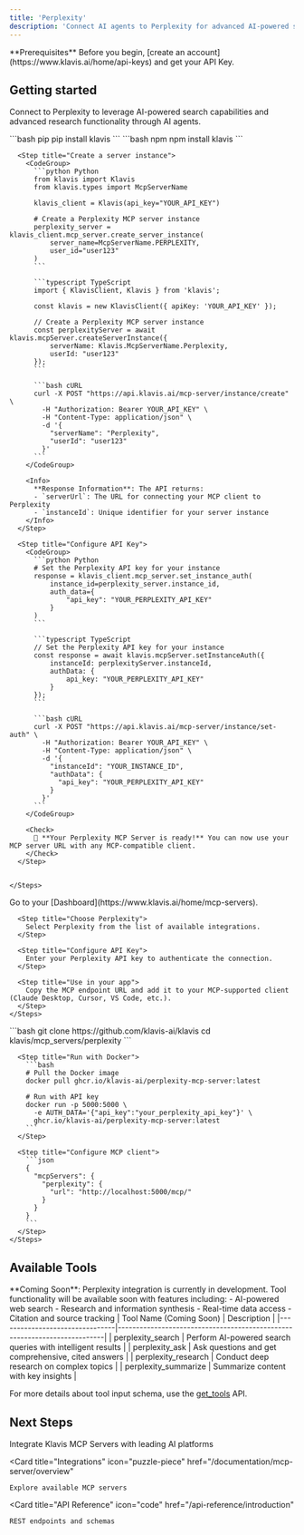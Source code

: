 ```yaml
---
title: 'Perplexity'
description: 'Connect AI agents to Perplexity for advanced AI-powered search and research'
---
```


<Info>
  **Prerequisites**
  Before you begin, [create an account](https://www.klavis.ai/home/api-keys) and get your API Key.
</Info>

## Getting started

Connect to Perplexity to leverage AI-powered search capabilities and advanced research functionality through AI agents.

<Tabs>
  <Tab title="API">
    <Steps>
      <Step title="Install the SDKs (optional)">
        <CodeGroup>
          ```bash pip
          pip install klavis
          ```
          ```bash npm
          npm install klavis
          ```
        </CodeGroup>
      </Step>
      
      <Step title="Create a server instance">
        <CodeGroup>
          ```python Python
          from klavis import Klavis
          from klavis.types import McpServerName
          
          klavis_client = Klavis(api_key="YOUR_API_KEY")
          
          # Create a Perplexity MCP server instance
          perplexity_server = klavis_client.mcp_server.create_server_instance(
              server_name=McpServerName.PERPLEXITY,
              user_id="user123"
          )
          ```
          
          ```typescript TypeScript
          import { KlavisClient, Klavis } from 'klavis';
          
          const klavis = new KlavisClient({ apiKey: 'YOUR_API_KEY' });
          
          // Create a Perplexity MCP server instance
          const perplexityServer = await klavis.mcpServer.createServerInstance({
              serverName: Klavis.McpServerName.Perplexity,
              userId: "user123"
          });
          ```
          
          ```bash cURL
          curl -X POST "https://api.klavis.ai/mcp-server/instance/create" \
            -H "Authorization: Bearer YOUR_API_KEY" \
            -H "Content-Type: application/json" \
            -d '{
              "serverName": "Perplexity",
              "userId": "user123"
            }'
          ```
        </CodeGroup>
        
        <Info>
          **Response Information**: The API returns:
          - `serverUrl`: The URL for connecting your MCP client to Perplexity
          - `instanceId`: Unique identifier for your server instance
        </Info>
      </Step>
      
      <Step title="Configure API Key">
        <CodeGroup>
          ```python Python
          # Set the Perplexity API key for your instance
          response = klavis_client.mcp_server.set_instance_auth(
              instance_id=perplexity_server.instance_id,
              auth_data={
                  "api_key": "YOUR_PERPLEXITY_API_KEY"
              }
          )
          ```
          
          ```typescript TypeScript
          // Set the Perplexity API key for your instance
          const response = await klavis.mcpServer.setInstanceAuth({
              instanceId: perplexityServer.instanceId,
              authData: {
                  api_key: "YOUR_PERPLEXITY_API_KEY"
              }
          });
          ```
          
          ```bash cURL
          curl -X POST "https://api.klavis.ai/mcp-server/instance/set-auth" \
            -H "Authorization: Bearer YOUR_API_KEY" \
            -H "Content-Type: application/json" \
            -d '{
              "instanceId": "YOUR_INSTANCE_ID",
              "authData": {
                "api_key": "YOUR_PERPLEXITY_API_KEY"
              }
            }'
          ```
        </CodeGroup>
        
        <Check>
          🎉 **Your Perplexity MCP Server is ready!** You can now use your MCP server URL with any MCP-compatible client.
        </Check>
      </Step>
      

    </Steps>
  </Tab>
  
  <Tab title="UI">
    <Steps>
      <Step title="Open Dashboard">
        Go to your [Dashboard](https://www.klavis.ai/home/mcp-servers).
      </Step>
      
      <Step title="Choose Perplexity">
        Select Perplexity from the list of available integrations.
      </Step>
      
      <Step title="Configure API Key">
        Enter your Perplexity API key to authenticate the connection.
      </Step>
      
      <Step title="Use in your app">
        Copy the MCP endpoint URL and add it to your MCP-supported client (Claude Desktop, Cursor, VS Code, etc.).
      </Step>
    </Steps>
  </Tab>
  
  <Tab title="Open Source">
    <Steps>
      <Step title="Clone repository (for developers to build from source)">
        ```bash
        git clone https://github.com/klavis-ai/klavis
        cd klavis/mcp_servers/perplexity
        ```
      </Step>
      
      <Step title="Run with Docker">
        ```bash
        # Pull the Docker image
        docker pull ghcr.io/klavis-ai/perplexity-mcp-server:latest
        
        # Run with API key
        docker run -p 5000:5000 \
          -e AUTH_DATA='{"api_key":"your_perplexity_api_key"}' \
          ghcr.io/klavis-ai/perplexity-mcp-server:latest
        ```
      </Step>
      
      <Step title="Configure MCP client">
        ```json
        {
          "mcpServers": {
            "perplexity": {
              "url": "http://localhost:5000/mcp/"
            }
          }
        }
        ```
      </Step>
    </Steps>
  </Tab>
</Tabs>

## Available Tools

<Note>
  **Coming Soon**: Perplexity integration is currently in development. Tool functionality will be available soon with features including:
  - AI-powered web search
  - Research and information synthesis
  - Real-time data access
  - Citation and source tracking
</Note>

<Accordion title="Planned Tools">
| Tool Name (Coming Soon)        | Description                                                              |
|--------------------------------|--------------------------------------------------------------------------|
| perplexity_search              | Perform AI-powered search queries with intelligent results |
| perplexity_ask                 | Ask questions and get comprehensive, cited answers |
| perplexity_research            | Conduct deep research on complex topics |
| perplexity_summarize           | Summarize content with key insights |
</Accordion>

<Note>For more details about tool input schema, use the [get_tools](https://docs.klavis.ai/api-reference/mcp-server/get-tools) API.</Note>

## Next Steps

<CardGroup>
  <Card
    title="AI Platform Integrations"
    icon="robot"
    href="/documentation/ai-platform-integration/overview"
  >
    Integrate Klavis MCP Servers with leading AI platforms
  </Card>
  
  <Card
    title="Integrations"
    icon="puzzle-piece"
    href="/documentation/mcp-server/overview"
  >
    Explore available MCP servers
  </Card>
  
  <Card
    title="API Reference"
    icon="code"
    href="/api-reference/introduction"
  >
    REST endpoints and schemas
  </Card>
</CardGroup>